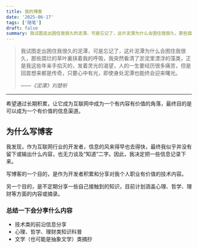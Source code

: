```yaml
---
title: 我的博客
date: '2025-06-17'
tags: ['随笔']
draft: false
summary: 我试图走出困住我很久的泥潭，可是忘记了，这片泥潭为什么会困住我很久，那些腐烂的草叶裏挟着我的呼吸，我突然看清了淤泥里漂浮的藻类，正是我这些年亲手掐灭的，发着灵光的渴望，人的一生要经历很多痛苦，但是回首想来都是传奇，只要心中有光，即使身处泥潭也能终会迎来曙光。
---
```


> 我试图走出困住我很久的泥潭，可是忘记了，这片泥潭为什么会困住我很久，那些腐烂的草叶裏挟着我的呼吸，我突然看清了淤泥里漂浮的藻类，正是我这些年亲手掐灭的，发着灵光的渴望，人的一生要经历很多痛苦，但是回首想来都是传奇，只要心中有光，即使身处泥潭也能终会迎来曙光。
>
> <cite>——《泥潭》刘楚昕</cite>

---

<div
  style={{ backgroundColor: '#f3e5f5', padding: '8px 16px', borderRadius: '5px', margin: '10px 0' }}
>
  希望通过长期积累，让它成为互联网中成为一个有内容有价值的角落，最终目的是可以成为一个有价值的信息渠道。
</div>

## 为什么写博客

我发现，作为互联网行业的开发者，信息的风来得早也去得快，最终我似乎并没有留下或输出什么内容，也无力谈及“知道”二字。因此，我决定把一些信息记录下来。<br/>

写博客的一个目的，是作为开发者积累和分享对我个人职业有价值的技术内容。<br/>

另一个目的，是不定期分享一些自己接触到的知识，目前计划涵盖心理、哲学、理财等方面的内容或摘录。<br/>

### 总结一下会分享什么内容

- 技术类的前沿信息分享
- 心理、哲学、理财类知识科普
- 文学（也可能是抽象文学）类摘抄
